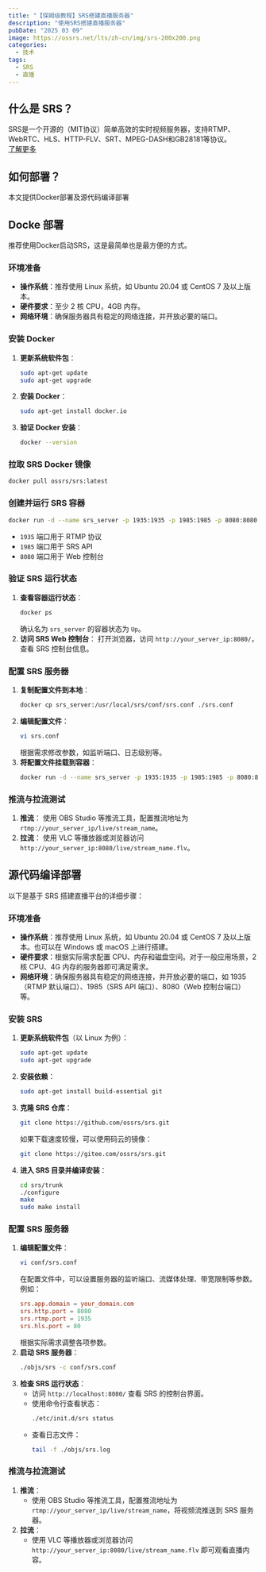 ```yaml
---
title: "【保姆级教程】SRS搭建直播服务器"
description: "使用SRS搭建直播服务器"
pubDate: "2025 03 09"
image: https://ossrs.net/lts/zh-cn/img/srs-200x200.png
categories:
  - 技术
tags:
  - SRS
  - 直播
---
```


## 什么是 SRS？
SRS是一个开源的（MIT协议）简单高效的实时视频服务器，支持RTMP、WebRTC、HLS、HTTP-FLV、SRT、MPEG-DASH和GB28181等协议。   
[了解更多](https://ossrs.net/lts/zh-cn/docs/v6/doc/introduction)

## 如何部署？

本文提供Docker部署及源代码编译部署

## Docke 部署

推荐使用Docker启动SRS，这是最简单也是最方便的方式。

### 环境准备
- **操作系统**：推荐使用 Linux 系统，如 Ubuntu 20.04 或 CentOS 7 及以上版本。
- **硬件要求**：至少 2 核 CPU，4GB 内存。
- **网络环境**：确保服务器具有稳定的网络连接，并开放必要的端口。

### 安装 Docker
1. **更新系统软件包**：
   ```bash
   sudo apt-get update
   sudo apt-get upgrade
   ```
2. **安装 Docker**：
   ```bash
   sudo apt-get install docker.io
   ```
3. **验证 Docker 安装**：
   ```bash
   docker --version
   ```

### 拉取 SRS Docker 镜像
```bash
docker pull ossrs/srs:latest
```

### 创建并运行 SRS 容器
```bash
docker run -d --name srs_server -p 1935:1935 -p 1985:1985 -p 8080:8080 ossrs/srs:latest
```
- `1935` 端口用于 RTMP 协议
- `1985` 端口用于 SRS API
- `8080` 端口用于 Web 控制台

### 验证 SRS 运行状态
1. **查看容器运行状态**：
   ```bash
   docker ps
   ```
   确认名为 `srs_server` 的容器状态为 `Up`。
2. **访问 SRS Web 控制台**：
   打开浏览器，访问 `http://your_server_ip:8080/`，查看 SRS 控制台信息。

### 配置 SRS 服务器
1. **复制配置文件到本地**：
   ```bash
   docker cp srs_server:/usr/local/srs/conf/srs.conf ./srs.conf
   ```
2. **编辑配置文件**：
   ```bash
   vi srs.conf
   ```
   根据需求修改参数，如监听端口、日志级别等。
3. **将配置文件挂载到容器**：
   ```bash
   docker run -d --name srs_server -p 1935:1935 -p 1985:1985 -p 8080:8080 -v ./srs.conf:/usr/local/srs/conf/srs.conf ossrs/srs:latest
   ```

### 推流与拉流测试
1. **推流**：
   使用 OBS Studio 等推流工具，配置推流地址为 `rtmp://your_server_ip/live/stream_name`。
2. **拉流**：
   使用 VLC 等播放器或浏览器访问 `http://your_server_ip:8080/live/stream_name.flv`。

## 源代码编译部署

以下是基于 SRS 搭建直播平台的详细步骤：

### 环境准备
- **操作系统**：推荐使用 Linux 系统，如 Ubuntu 20.04 或 CentOS 7 及以上版本。也可以在 Windows 或 macOS 上进行搭建。
- **硬件要求**：根据实际需求配置 CPU、内存和磁盘空间。对于一般应用场景，2 核 CPU、4G 内存的服务器即可满足需求。
- **网络环境**：确保服务器具有稳定的网络连接，并开放必要的端口，如 1935（RTMP 默认端口）、1985（SRS API 端口）、8080（Web 控制台端口）等。

### 安装 SRS
1. **更新系统软件包**（以 Linux 为例）：
   ```bash
   sudo apt-get update
   sudo apt-get upgrade
   ```
2. **安装依赖**：
   ```bash
   sudo apt-get install build-essential git
   ```
3. **克隆 SRS 仓库**：
   ```bash
   git clone https://github.com/ossrs/srs.git
   ```
   如果下载速度较慢，可以使用码云的镜像：
   ```bash
   git clone https://gitee.com/ossrs/srs.git
   ```
4. **进入 SRS 目录并编译安装**：
   ```bash
   cd srs/trunk
   ./configure
   make
   sudo make install
   ```

### 配置 SRS 服务器
1. **编辑配置文件**：
   ```bash
   vi conf/srs.conf
   ```
   在配置文件中，可以设置服务器的监听端口、流媒体处理、带宽限制等参数。例如：
   ```conf
   srs.app.domain = your_domain.com
   srs.http.port = 8080
   srs.rtmp.port = 1935
   srs.hls.port = 80
   ```
   根据实际需求调整各项参数。
2. **启动 SRS 服务器**：
   ```bash
   ./objs/srs -c conf/srs.conf
   ```
3. **检查 SRS 运行状态**：
   - 访问 `http://localhost:8080/` 查看 SRS 的控制台界面。
   - 使用命令行查看状态：
     ```bash
     ./etc/init.d/srs status
     ```
   - 查看日志文件：
     ```bash
     tail -f ./objs/srs.log
     ```

### 推流与拉流测试
1. **推流**：
   - 使用 OBS Studio 等推流工具，配置推流地址为 `rtmp://your_server_ip/live/stream_name`，将视频流推送到 SRS 服务器。
2. **拉流**：
   - 使用 VLC 等播放器或浏览器访问 `http://your_server_ip:8080/live/stream_name.flv` 即可观看直播内容。
